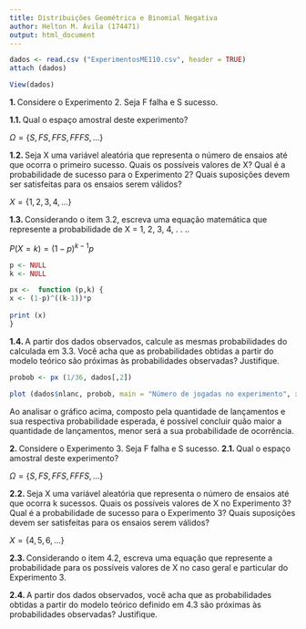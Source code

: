 ---
title: Distribuições Geométrica e Binomial Negativa
author: Helton M. Ávila (174471)
output: html_document
---


```{r}
dados <- read.csv ("ExperimentosME110.csv", header = TRUE)
attach (dados)

View(dados)
```


**1. **Considere o Experimento 2. Seja F falha e S sucesso.

**1.1. **Qual o espaço amostral deste experimento?

$\Omega = \left \{ S,FS,FFS,FFFS, ... \right \}$


**1.2. **Seja X uma variável aleatória que representa o número de ensaios até que ocorra o primeiro sucesso. Quais os possíveis valores de X? Qual é a probabilidade de sucesso para o Experimento 2? Quais suposições devem ser satisfeitas para os ensaios serem válidos?

$X = \left \{ 1,2,3,4, ... \right \}$



**1.3. **Considerando o item 3.2, escreva uma equação matemática que represente a probabilidade de X = 1, 2, 3, 4, . . ..

$P\left ( X = k \right ) = \left ( 1-p \right )^{k-1}p$

```{r}
p <- NULL
k <- NULL

px <-  function (p,k) {
x <- (1-p)^((k-1))*p
    
print (x)
}
```


**1.4. **A partir dos dados observados, calcule as mesmas probabilidades do calculada em 3.3. Você acha que as probabilidades obtidas a partir do modelo teórico são próximas às probabilidades observadas? Justifique.

```{r}
probob <- px (1/36, dados[,2])

plot (dados$nlanc, probob, main = "Número de jogadas no experimento", xlab = "Quantidade de lançamentos", ylab = "Probabilidade", col = "lightblue", pch=16)
```

Ao analisar o gráfico acima, composto pela quantidade de lançamentos e sua respectiva probabilidade esperada, é possível concluir quão maior a quantidade de lançamentos, menor será a sua probabilidade de ocorrência.


**2. **Considere o Experimento 3. Seja F falha e S sucesso.
**2.1. **Qual o espaço amostral deste experimento?

$\Omega = \left \{ S,FS,FFS,FFFS, ... \right \}$


**2.2. **Seja X uma variável aleatória que representa o número de ensaios até que ocorra k sucessos. Quais os possíveis valores de X no Experimento 3? Qual é a probabilidade de sucesso para o Experimento 3? Quais suposições devem ser satisfeitas para os ensaios serem válidos?

$X = \left \{ 4, 5, 6, ... \right \}$


**2.3. **Considerando o item 4.2, escreva uma equação que represente a probabilidade para os possíveis valores de X no caso geral e particular do Experimento 3.


**2.4. **A partir dos dados observados, você acha que as probabilidades obtidas a partir do modelo teórico definido em 4.3 são próximas às probabilidades observadas? Justifique.
